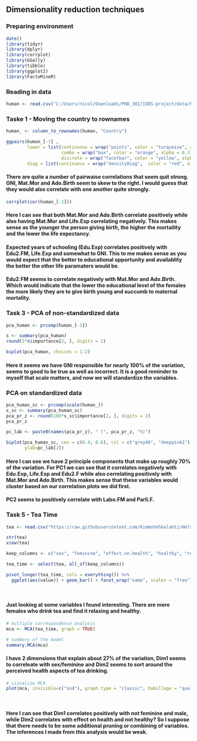 ## Dimensionality reduction techniques

### Preparing environment
```r
date()
library(tidyr)
library(dplyr)
library(corrplot)
library(GGally)
library(tibble)
library(ggplot2)
library(FactoMineR)
```

### Reading in data
```r
human <- read.csv("C:/Users/nicol/Downloads/PHD_302/IODS-project/data/human.csv")
```

### Taske 1 - Moving the country to rownames

```r
human_ <- column_to_rownames(human, "Country")

ggpairs(human_[-1] , 
        lower = list(continuous = wrap("points", color = "turquoise", alpha = 0.5), 
                     combo = wrap("box", color = "orange", alpha = 0.3), 
                     discrete = wrap("facetbar", color = "yellow", alpha = 0.3) ), 
        diag = list(continuous = wrap("densityDiag",  color = "red", alpha = 0.5) ))
```

#### There are quite a number of pairwaise correlations that seem quit strong.  GNI, Mat.Mor and Ado.Birth seem to skew to the right.  I would guess that they would also correlate with one another quite strongly.


```r
corrplot(cor(human_[-1]))
```

#### Here I can see that both Mat.Mor and Ado.Birth correlate positively while also having Mat.Mor and Life.Exp correlating negatively.  This makes sense as the younger the person giving birth, the higher the mortaility and the lower the life expectancy.  


#### Expected years of schooling (Edu.Exp) correlates positively with Edu2.FM, Life.Exp and somewhat to GNI.  This to me makes sense as you would expect that the better to educational opportunity and availablity the better the other life paramaters would be.


#### Edu2.FM seems to correlate negatively with Mat.Mor and Ado.Birth.  Which would indicate that the lower the educational level of the females the more likely they are to give birth young and succumb to maternal mortality.


### Task 3 - PCA of non-standardized data

```r
pca_human <- prcomp(human_[-1])

s <- summary(pca_human)
round(1*s$importance[2, ], digits = 2)

biplot(pca_human, choices = 1:2)

```
#### Here it seems we have GNI responsible for nearly 100% of the variation, seems to good to be true as well as incorrect.  It is a good reminder to myself that scale matters, and now we will standardize the variables.


### PCA on standardized data

```r
pca_human_sc <- prcomp(scale(human_))
s_sc <- summary(pca_human_sc)
pca_pr_z <- round(100*s_sc$importance[2, ], digits = 2)
pca_pr_z
```

```r
pc_lab <- paste0(names(pca_pr_z), " (", pca_pr_z, "%)")

biplot(pca_human_sc, cex = c(0.4, 0.6), col = c("grey40", "deeppink2"),xlab=pc_lab[1], 
       ylab=pc_lab[2])
```

#### Here I can see we have 2 principle components that make up roughly 70% of the variation.  For PC1 we can see that it correlates negatively with Edu.Exp, Life.Exp and Edu2.F while also correlating positively with Mat.Mor and Ado.Birth.  This makes sense that these variables would cluster based on our correlation plots we did first.

#### PC2 seems to positively correlate with Labo.FM and Parli.F.

### Task 5 - Tea Time

```r
tea <- read.csv("https://raw.githubusercontent.com/KimmoVehkalahti/Helsinki-Open-Data-Science/master/datasets/tea.csv", stringsAsFactors = TRUE)

str(tea)
view(tea)
```

```r
keep_columns <- c("sex", "feminine", "effect.on.health", "healthy", "relaxing", "sugar", "exciting", "slimming", "sophisticated", "frequency")

tea_time <- select(tea, all_of(keep_columns))

pivot_longer(tea_time, cols = everything()) %>% 
  ggplot(aes(value)) + geom_bar() + facet_wrap("name", scales = "free")

```

$~$

#### Just looking at some variables I found interesting.  There are more females who drink tea and find it relaxing and healthy.

```r
# multiple correspondence analysis
mca <- MCA(tea_time, graph = TRUE)

# summary of the model
summary.MCA(mca)

```
#### I have 2 dimensions that explain about 27% of the variation, Dim1 seems to correleate with sex/feminine and Dim2 seems to sort around the perceived health aspects of tea drinking.


```r
# visualize MCA
plot(mca, invisible=c("ind"), graph.type = "classic", habillage = "quali", palette = c("blue", "turquoise", "red"))
```

$~$

#### Here I can see that Dim1 correlates positively with not feminine and male, while Dim2 correlates with effect on health and not healthy?  So I suppose that there needs to be some additional pruning or combining of variables.  The inferences I made from this analysis would be weak.



